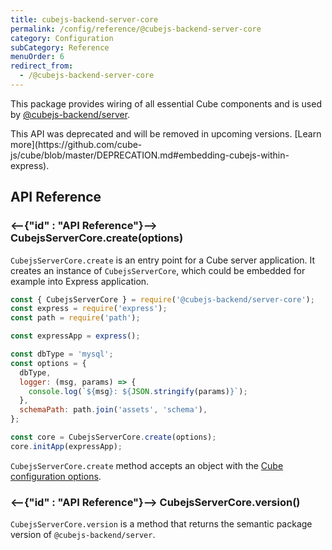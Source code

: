 ```yaml
---
title: cubejs-backend-server-core
permalink: /config/reference/@cubejs-backend-server-core
category: Configuration
subCategory: Reference
menuOrder: 6
redirect_from:
  - /@cubejs-backend-server-core
---
```


This package provides wiring of all essential Cube components and is used by
[@cubejs-backend/server][ref-config-ref-backend-server].

<WarningBox>
This API was deprecated and will be removed in upcoming versions.
[Learn more](https://github.com/cube-js/cube/blob/master/DEPRECATION.md#embedding-cubejs-within-express).
</WarningBox>

## API Reference

### <--{"id" : "API Reference"}--> CubejsServerCore.create(options)

`CubejsServerCore.create` is an entry point for a Cube server application. It
creates an instance of `CubejsServerCore`, which could be embedded for example
into Express application.

```javascript
const { CubejsServerCore } = require('@cubejs-backend/server-core');
const express = require('express');
const path = require('path');

const expressApp = express();

const dbType = 'mysql';
const options = {
  dbType,
  logger: (msg, params) => {
    console.log(`${msg}: ${JSON.stringify(params)}`);
  },
  schemaPath: path.join('assets', 'schema'),
};

const core = CubejsServerCore.create(options);
core.initApp(expressApp);
```

`CubejsServerCore.create` method accepts an object with the [Cube configuration
options][ref-config].

### <--{"id" : "API Reference"}--> CubejsServerCore.version()

`CubejsServerCore.version` is a method that returns the semantic package version
of `@cubejs-backend/server`.

[ref-config-ref-backend-server]: /config/reference/@cubejs-backend-server
[ref-config]: /config
